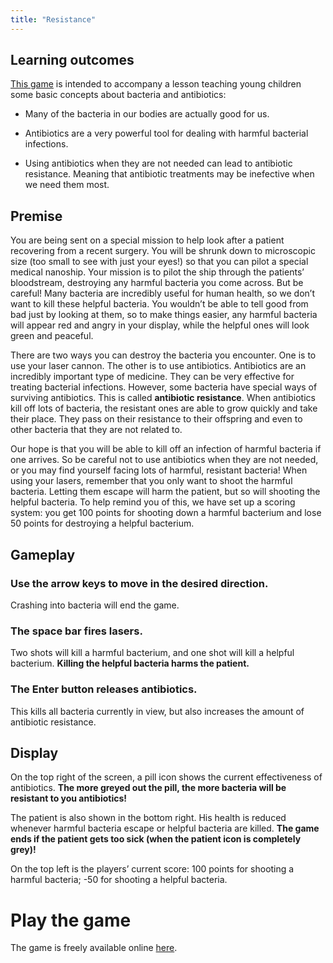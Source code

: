 ---
title: "Resistance"
---

## Learning outcomes

[This game](https://evoart.itch.io/resistance) is intended to accompany a lesson teaching young children some basic concepts about bacteria and antibiotics:

-   Many of the bacteria in our bodies are actually good for us.

-   Antibiotics are a very powerful tool for dealing with harmful bacterial infections.

-   Using antibiotics when they are not needed can lead to antibiotic resistance. Meaning that antibiotic treatments may be inefective when we need them most.

## Premise

You are being sent on a special mission to help look after a patient recovering from a recent surgery. You will be shrunk down to microscopic size (too small to see with just your eyes!) so that you can pilot a special medical nanoship. Your mission is to pilot the ship through the patients' bloodstream, destroying any harmful bacteria you come across. But be careful! Many bacteria are incredibly useful for human health, so we don't want to kill these helpful bacteria. You wouldn't be able to tell good from bad just by looking at them, so to make things easier, any harmful bacteria will appear red and angry in your display, while the helpful ones will look green and peaceful. 

There are two ways you can destroy the bacteria you encounter. One is to use your laser cannon. The other is to use antibiotics. Antibiotics are an incredibly important type of medicine. They can be very effective for treating bacterial infections. However, some bacteria have special ways of surviving antibiotics. This is called **antibiotic resistance**. When antibiotics kill off lots of bacteria, the resistant ones are able to grow quickly and take their place. They pass on their resistance to their offspring and even to other bacteria that they are not related to.

Our hope is that you will be able to kill off an infection of harmful bacteria if one arrives. So be careful not to use antibiotics when they are not needed, or you may find yourself facing lots of harmful, resistant bacteria! When using your lasers, remember that you only want to shoot the harmful bacteria. Letting them escape will harm the patient, but so will shooting the helpful bacteria. To help remind you of this, we have set up a scoring system: you get 100 points for shooting down a harmful bacterium and lose 50 points for destroying a helpful bacterium.

## Gameplay

### Use the **arrow keys** to move in the desired direction. 

Crashing into bacteria will end the game.

### The **space bar** fires lasers.

Two shots will kill a harmful bacterium, and one shot will kill a helpful bacterium. **Killing the helpful bacteria harms the patient.**

### The **Enter** button releases antibiotics.

This kills all bacteria currently in view, but also increases the amount of antibiotic resistance.

## Display

On the top right of the screen, a pill icon shows the current effectiveness of antibiotics. **The more greyed out the pill, the more bacteria will be resistant to you antibiotics!**

The patient is also shown in the bottom right. His health is reduced whenever harmful bacteria escape or helpful bacteria are killed. **The game ends if the patient gets too sick (when the patient icon is completely grey)!**

On the top left is the players' current score: 100 points for shooting a harmful bacteria; -50 for shooting a helpful bacteria.


# Play the game

The game is freely available online [here](https://evoart.itch.io/resistance).
